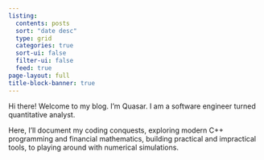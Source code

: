 ```yaml
---
listing:
  contents: posts
  sort: "date desc"
  type: grid
  categories: true
  sort-ui: false
  filter-ui: false
  feed: true
page-layout: full
title-block-banner: true
---
```

Hi there! Welcome to my blog. I'm Quasar. I am a software engineer turned quantitative analyst. 

Here, I'll document my coding conquests, exploring modern C++ programming and financial mathematics, building practical and impractical tools, to playing around with numerical simulations.


